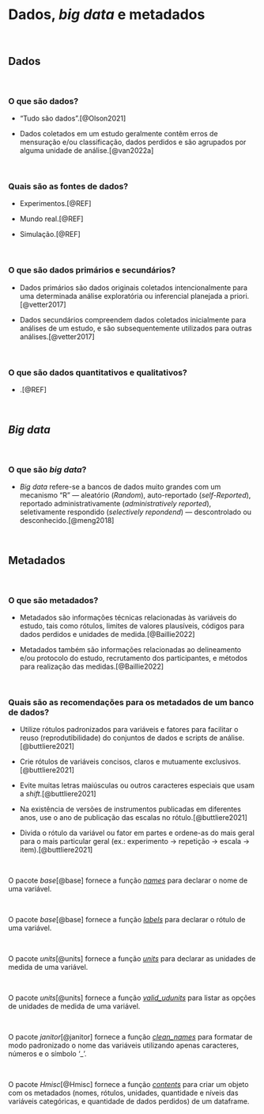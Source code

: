 # **Dados, *big data* e metadados**

<br>

## Dados

<br>

### O que são dados?

-   "Tudo são dados".[@Olson2021]

-   Dados coletados em um estudo geralmente contêm erros de mensuração e/ou classificação, dados perdidos e são agrupados por alguma unidade de análise.[@van2022a]

<br>

### Quais são as fontes de dados?

-   Experimentos.[@REF]

-   Mundo real.[@REF]

-   Simulação.[@REF]

<br>

### O que são dados primários e secundários?

-   Dados primários são dados originais coletados intencionalmente para uma determinada análise exploratória ou inferencial planejada a priori.[@vetter2017]

-   Dados secundários compreendem dados coletados inicialmente para análises de um estudo, e são subsequentemente utilizados para outras análises.[@vetter2017]

<br>

### O que são dados quantitativos e qualitativos?

-   .[@REF]

<br>

## *Big data*

<br>

### O que são *big data*?

- *Big data * refere-se a bancos de dados muito grandes com um mecanismo "R" --- aleatório (*Random*), auto-reportado (*self-Reported*), reportado administrativamente (*administratively reported*), seletivamente respondido (*selectively repondend*) ---  descontrolado ou desconhecido.[@meng2018]

<br>

## Metadados

<br>

### O que são metadados?

-   Metadados são informações técnicas relacionadas às variáveis do estudo, tais como rótulos, limites de valores plausíveis, códigos para dados perdidos e unidades de medida.[@Baillie2022]

-   Metadados também são informações relacionadas ao delineamento e/ou protocolo do estudo, recrutamento dos participantes, e métodos para realização das medidas.[@Baillie2022]

<br>

### Quais são as recomendações para os metadados de um banco de dados?

-   Utilize rótulos padronizados para variáveis e fatores para facilitar o reuso (reprodutibilidade) do conjuntos de dados e scripts de análise.[@buttliere2021]

-   Crie rótulos de variáveis concisos, claros e mutuamente exclusivos.[@buttliere2021]

-   Evite muitas letras maiúsculas ou outros caracteres especiais que usam a *shift*.[@buttliere2021]

-   Na existência de versões de instrumentos publicadas em diferentes anos, use o ano de publicação das escalas no rótulo.[@buttliere2021]

-   Divida o rótulo da variável ou fator em partes e ordene-as do mais geral para o mais particular geral (ex.: experimento -\> repetição -\> escala -\> item).[@buttliere2021]

<br>

::: {.infobox .Rlogo data-latex="{images/Rlogo}"}
O pacote *base*[@base] fornece a função [*names*](https://www.rdocumentation.org/packages/base/versions/3.6.2/topics/names) para declarar o nome de uma variável.
:::

<br>

::: {.infobox .Rlogo data-latex="{images/Rlogo}"}
O pacote *base*[@base] fornece a função [*labels*](https://www.rdocumentation.org/packages/base/versions/3.6.2/topics/labels) para declarar o rótulo de uma variável.
:::

<br>

::: {.infobox .Rlogo data-latex="{images/Rlogo}"}
O pacote *units*[@units] fornece a função [*units*](https://www.rdocumentation.org/packages/units/versions/0.8-3/topics/units) para declarar as unidades de medida de uma variável.
:::

<br>

::: {.infobox .Rlogo data-latex="{images/Rlogo}"}
O pacote *units*[@units] fornece a função [*valid_udunits*](https://www.rdocumentation.org/packages/units/versions/0.8-3/topics/valid_udunits) para listar as opções de unidades de medida de uma variável.
:::

<br>

::: {.infobox .Rlogo data-latex="{images/Rlogo}"}
O pacote *janitor*[@janitor] fornece a função [*clean_names*](https://www.rdocumentation.org/packages/janitor/versions/2.2.0/topics/clean_names) para formatar de modo padronizado o nome das variáveis utilizando apenas caracteres, números e o símbolo '\_'.
:::

<br>

::: {.infobox .Rlogo data-latex="{images/Rlogo}"}
O pacote *Hmisc*[@Hmisc] fornece a função [*contents*](https://www.rdocumentation.org/packages/Hmisc/versions/5.1-0/topics/contents) para criar um objeto com os metadados (nomes, rótulos, unidades, quantidade e níveis das variáveis categóricas, e quantidade de dados perdidos) de um dataframe.
:::

<br>
